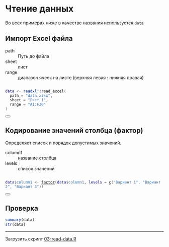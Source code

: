 # Чтение данных

Во всех примерах ниже в качестве названия используется `data`

## Импорт Excel файла

<dl>
  <dt>path</dt>
  <dd>Путь до файла</dd>

  <dt>sheet</dt>
  <dd>лист</dd>

  <dt>range</dt>
  <dd>диапазон ячеек на листе (верхняя левая : нижняя правая)</dd>
</dl>

<div class="sourceCode"><pre class="downlit r"><code class="R"><span><span class="va">data</span> <span class="op">&lt;-</span> <span class="fu">readxl</span><span class="fu">::</span><span class="fu"><a href="https://readxl.tidyverse.org/reference/read_excel.html">read_excel</a></span><span class="op">(</span></span>
<span>  path <span class="op">=</span> <span class="st"><span class="fnkc-required" data-toggle="fnkc-help" data-content="название Excel файла">"data.xlsx"</span></span>,</span>
<span>  sheet <span class="op">=</span> <span class="st"><span class="fnkc-required" data-toggle="fnkc-help" data-content="лист в Excel файле">"Лист 1"</span></span>,</span>
<span>  range <span class="op">=</span> <span class="st"><span class="fnkc-required" data-toggle="fnkc-help" data-content="диапазон ячеек на листе (верхняя левая : нижняя правая)">"A1:F30"</span></span></span>
<span><span class="op">)</span></span></code></pre><button type="button" class="btn btn-copy" title="" aria-label="Copy to clipboard" data-toggle="popover" data-placement="top" data-trigger="hover" data-original-title="Copy to clipboard"><i class="bi"></i></button></div>

## Кодирование значений столбца (фактор)

Определяет список и порядок допустимых значений.

<dl>
  <dt>column1</dt>
  <dd>название столбца</dd>

  <dt>levels</dt>
  <dd>список значений</dd>
</dl>

<div class="sourceCode"><pre><code><span><span class='va'>data</span><span class='op'>$</span><span class='va'><span class="st"><span class="fnkc-required" data-toggle="fnkc-help" data-content="название столбца">column1</span></span> <span class='op'>&lt;-</span> <span class='fu'><a href='https://rdrr.io/r/base/factor.html'>factor</a></span><span class='op'>(</span><span class='va'>data</span><span class='op'>$</span><span class='va'><span class="st"><span class="fnkc-required" data-toggle="fnkc-help" data-content="название столбца">column1</span></span>, levels <span class='op'>=</span> <span class="st"><span class="fnkc-required" data-toggle="fnkc-help" data-content="список значений"><span class='fu'><a href='https://rdrr.io/r/base/c.html'>c</a></span><span class='op'>(</span><span class='st'>"Вариант 1"</span>, <span class='st'>"Вариант 2"</span>, <span class='st'>"Вариант 3"</span><span class='op'>)</span><span class='op'>)</span></span></span></code></pre><button type="button" class="btn btn-copy" title="" aria-label="Copy to clipboard" data-toggle="popover" data-placement="top" data-trigger="hover" data-original-title="Copy to clipboard"><i class="bi"></i></button></div>

## Проверка

```r
summary(data)
str(data)
```

---

Загрузить скрипт [03-read-data.R](scripts/03-read-data.R)

<script>
$(function () {
  $('span[data-toggle="fnkc-help"]').popover({
    trigger: "hover"
  });
})
</script>
